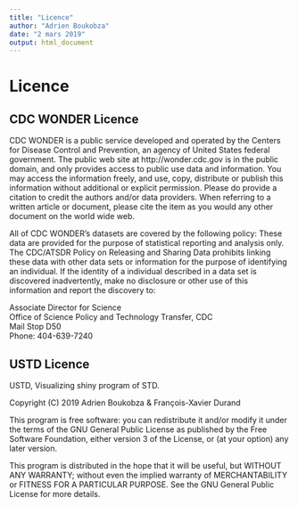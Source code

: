 ```yaml
---
title: "Licence"
author: "Adrien Boukobza"
date: "2 mars 2019"
output: html_document
---
```

# Licence

## CDC WONDER Licence

CDC WONDER is a public service developed and operated by the Centers for Disease Control and Prevention, an agency of United States federal government. The public web site at http://wonder.cdc.gov is in the public domain, and only provides access to public use data and information. You may access the information freely, and use, copy, distribute or publish this information without additional or explicit permission. Please do provide a citation to credit the authors and/or data providers. When referring to a written article or document, please cite the item as you would any other document on the world wide web.

All of CDC WONDER's datasets are covered by the following policy:
These data are provided for the purpose of statistical reporting and analysis only. The CDC/ATSDR Policy on Releasing and Sharing Data prohibits linking these data with other data sets or information for the purpose of identifying an individual. If the identity of a individual described in a data set is discovered inadvertently, make no disclosure or other use of this information and report the discovery to:

Associate Director for Science  
Office of Science Policy and Technology Transfer, CDC  
Mail Stop D50  
Phone: 404-639-7240  
  
  
## USTD Licence
  
USTD, Visualizing shiny program of STD.

Copyright (C) 2019  Adrien Boukobza & François-Xavier Durand

This program is free software: you can redistribute it and/or modify
it under the terms of the GNU General Public License as published by
the Free Software Foundation, either version 3 of the License, or
(at your option) any later version.

This program is distributed in the hope that it will be useful,
but WITHOUT ANY WARRANTY; without even the implied warranty of
MERCHANTABILITY or FITNESS FOR A PARTICULAR PURPOSE.  See the
GNU General Public License for more details.
